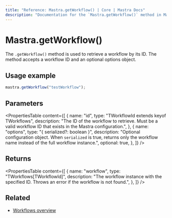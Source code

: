 ```yaml
---
title: "Reference: Mastra.getWorkflow() | Core | Mastra Docs"
description: "Documentation for the `Mastra.getWorkflow()` method in Mastra, which retrieves a workflow by ID."
---
```


# Mastra.getWorkflow()

The `.getWorkflow()` method is used to retrieve a workflow by its ID. The method accepts a workflow ID and an optional options object.

## Usage example

```typescript copy
mastra.getWorkflow("testWorkflow");
```

## Parameters

<PropertiesTable
  content={[
    {
      name: "id",
      type: "TWorkflowId extends keyof TWorkflows",
      description: "The ID of the workflow to retrieve. Must be a valid workflow ID that exists in the Mastra configuration.",
    },
    {
      name: "options",
      type: "{ serialized?: boolean }",
      description: "Optional configuration object. When `serialized` is true, returns only the workflow name instead of the full workflow instance.",
      optional: true,
    },
  ]}
/>

## Returns

<PropertiesTable
  content={[
    {
      name: "workflow",
      type: "TWorkflows[TWorkflowId]",
      description: "The workflow instance with the specified ID. Throws an error if the workflow is not found.",
    },
  ]}
/>

## Related

- [Workflows overview](../../docs/workflows/overview.mdx)
